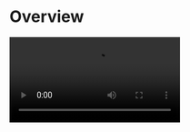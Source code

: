 
# Overview

<Video src="https://www.youtube.com/embed/yt3NkjIBoMA"/>

## What is the Live Streaming Kit?

<LiveStreamingKitOverviewBasicDescription/>


## When do you need the Live Streaming Kit

<LiveStreamingKitOverviewWhendoyouneed  liveStreamingSDKUrl="https://www.zegocloud.com/docs/live-streaming/overview?platform=ios&language=swift"/>


## Embedded features

<LiveSreamingKitOverviewFeatures/>


## Recommended resources


<CardGroup cols={2}>
  <Card title="QUICK START (basic live)" href="./02-Quick%20start/01-Quick%20start.mdx">
    To implement a basic live stream swiftly, follow the steps.
  </Card>
  <Card title="QUICK START (with co-hosting)" href="./02-Quick%20start/02-Quick%20start%20(with%20cohosting).mdx">
    To implement a live stream with co-hosting, follow the steps.
  </Card>
  <Card title="Sample Code" href="https://github.com/ZEGOCLOUD/zego_uikit_prebuilt_live_streaming_example_ios" target="_blank">
    Click here to get the complete sample code.
  </Card>
</CardGroup>

## Platform Support

The Live Streaming Kit supports the following platforms:

- [Android](https://www.zegocloud.com/docs/uikit/live-streaming-kit-android/overview)
- [iOS](https://www.zegocloud.com/docs/uikit/live-streaming-kit-ios/overview)
- [Flutter](https://www.zegocloud.com/docs/uikit/live-streaming-kit-flutter/overview)
- [React Native](https://www.zegocloud.com/docs/uikit/live-streaming-kit-rn/overview)
- [Web](https://www.zegocloud.com/docs/uikit/live-streaming-kit-web/overview)